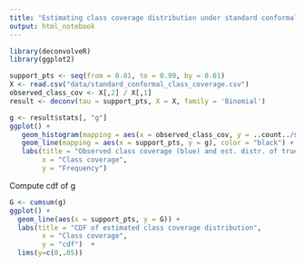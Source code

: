 ```yaml
---
title: "Estimating class coverage distribution under standard conformal inference"
output: html_notebook
---
```

```r
library(deconvolveR)
library(ggplot2)
```


```r
support_pts <- seq(from = 0.01, to = 0.99, by = 0.01)
X <- read.csv("data/standard_conformal_class_coverage.csv")
observed_class_cov <- X[,2] / X[,1]
result <- deconv(tau = support_pts, X = X, family = 'Binomial')

g <- result$stats[, "g"]
ggplot() +
   geom_histogram(mapping = aes(x = observed_class_cov, y = ..count../sum(..count..)), color = "blue", fill = "blue", bins = 70, alpha = 0.5) +
   geom_line(mapping = aes(x = support_pts, y = g), color = "black") +
   labs(title = "Observed class coverage (blue) and est. distr. of true class coverage (black)",
        x = "Class coverage", 
        y = "Frequency") 

```
Compute cdf of g
```r
G <- cumsum(g)
ggplot() +
  geom_line(aes(x = support_pts, y = G)) +
  labs(title = "CDF of estimated class coverage distribution",
        x = "Class coverage", 
        y = "cdf")  +
  lims(y=c(0,.05))

```





